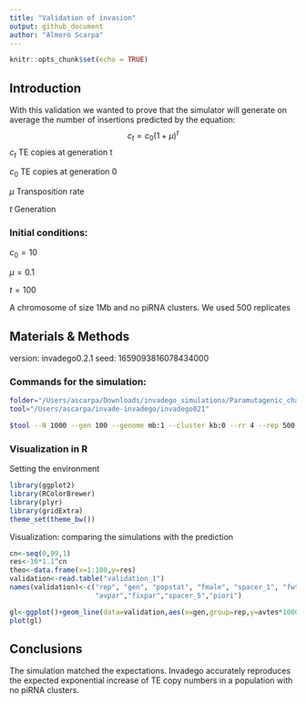 ```yaml
---
title: "Validation of invasion"
output: github_document
author: "Almorò Scarpa"
---
```


```r
knitr::opts_chunk$set(echo = TRUE)
```

## Introduction
With this validation we wanted to prove that the simulator will generate on average
the number of insertions predicted by the equation:
$$c_{t}=c_{0}(1+\mu)^t$$
$c_{t}$ TE copies at generation t

$c_{0}$ TE copies at generation 0

$\mu$   Transposition rate

$t$     Generation


### Initial conditions:

$c_{0}=10$

$\mu = 0.1$

$t=100$

A chromosome of size 1Mb and no piRNA clusters.
We used 500 replicates

## Materials & Methods
version: invadego0.2.1
seed: 1659093816078434000

### Commands for the simulation:

```bash
folder="/Users/ascarpa/Downloads/invadego_simulations/Paramutagenic_chain_reaction/Validation"
tool="/Users/ascarpa/invade-invadego/invadego021"

$tool --N 1000 --gen 100 --genome mb:1 --cluster kb:0 --rr 4 --rep 500 --u 0.1 --basepop 10 --silent --steps 1> $folder/validation_1
```


### Visualization in R

Setting the environment
``` r
library(ggplot2)
library(RColorBrewer)
library(plyr)
library(gridExtra)
theme_set(theme_bw())

```

Visualization: comparing the simulations with the prediction
```r
cn<-seq(0,99,1)
res<-10*1.1^cn
theo<-data.frame(x=1:100,y=res)
validation<-read.table("validation_1")
names(validation)<-c("rep", "gen", "popstat", "fmale", "spacer_1", "fwte", "avw", "avtes", "avpopfreq", "fixed","spacer_2","phase","fwpirna","spacer_3","fwcli","avcli","fixcli","spacer_4","fwpar_yespi","fwpar_nopi",
                     "avpar","fixpar","spacer_5","piori")

gl<-ggplot()+geom_line(data=validation,aes(x=gen,group=rep,y=avtes*1000),alpha=0.15,size=0.3)+scale_y_log10()+geom_line(data=theo,aes(x=x,y=y),size=2)+theme(legend.position="none")+ylab("TE copies in population")+xlab("Generation")
plot(gl)
```


## Conclusions
The simulation matched the expectations.
Invadego accurately reproduces the expected exponential increase of TE copy numbers in a population with no piRNA clusters.